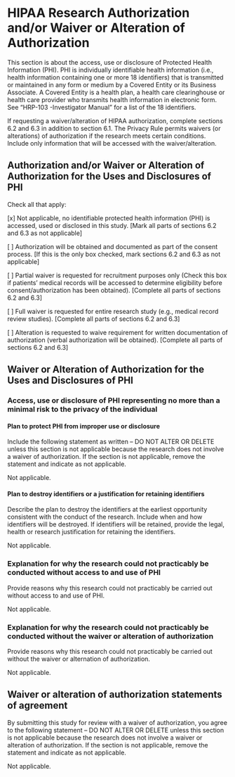 # HIPAA Research Authorization and/or Waiver or Alteration of Authorization

::: {.instr_box}

This section is about the access, use or disclosure of Protected Health Information (PHI).
PHI is individually identifiable health information (i.e., health information containing one or more 18 identifiers) that is transmitted or maintained in any form or medium by a Covered Entity or its Business Associate. 
A Covered Entity is a health plan, a health care clearinghouse or health care provider who transmits health information in electronic form.
See “HRP-103 -Investigator Manual” for a list of the 18 identifiers.

If requesting a waiver/alteration of HIPAA authorization, complete sections 6.2 and 6.3 in addition to section 6.1. The Privacy Rule permits waivers (or alterations) of authorization if the research meets certain conditions. Include only information that will be accessed with the waiver/alteration. 

:::


## Authorization and/or Waiver or Alteration of Authorization for the Uses and Disclosures of PHI

::: {.instr_box}

Check all that apply:

:::

[x]	Not applicable, no identifiable protected health information (PHI) is accessed, used or disclosed in this study. [Mark all parts of sections 6.2 and 6.3 as not applicable]

[ ]	Authorization will be obtained and documented as part of the consent process. [If this is the only box checked, mark sections 6.2 and 6.3 as not applicable]

[ ]	Partial waiver is requested for recruitment purposes only (Check this box if patients’ medical records will be accessed to determine eligibility before consent/authorization has been obtained). [Complete all parts of sections 6.2 and 6.3]

[ ]	Full waiver is requested for entire research study (e.g., medical record review studies). [Complete all parts of sections 6.2 and 6.3]

[ ]	Alteration is requested to waive requirement for written documentation of authorization (verbal authorization will be obtained). [Complete all parts of sections 6.2 and 6.3]

## Waiver or Alteration of Authorization for the Uses and Disclosures of PHI

### Access, use or disclosure of PHI representing no more than a minimal risk to the privacy of the individual

#### Plan to protect PHI from improper use or disclosure

::: {.instr_box}

Include the following statement as written – DO NOT ALTER OR DELETE unless this section is not applicable because the research does not involve a waiver of authorization. If the section is not applicable, remove the statement and indicate as not applicable.

:::

Not applicable.

#### Plan to destroy identifiers or a justification for retaining identifiers 

::: {.instr_box}

Describe the plan to destroy the identifiers at the earliest opportunity consistent with the conduct of the research. Include when and how identifiers will be destroyed. If identifiers will be retained, provide the legal, health or research justification for retaining the identifiers.

:::

Not applicable.

### Explanation for why the research could not practicably be conducted without access to and use of PHI

::: {.instr_box}

Provide reasons why this research could not practicably be carried out without access to and use of PHI.

:::

Not applicable.

### Explanation for why the research could not practicably be conducted without the waiver or alteration of authorization

::: {.instr_box}

Provide reasons why this research could not practicably be carried out without the waiver or alternation of authorization.

:::

Not applicable.

## Waiver or alteration of authorization statements of agreement

::: {.instr_box}

By submitting this study for review with a waiver of authorization, you agree to the following statement – DO NOT ALTER OR DELETE unless this section is not applicable because the research does not involve a waiver or alteration of authorization. If the section is not applicable, remove the statement and indicate as not applicable.

:::

Not applicable.
